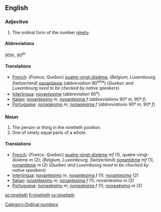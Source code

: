 ==English==

===Adjective===

# The ordinal form of the number [[ninety]].

====Abbreviations====
90th, 90<sup>th</sup>

====Translations====

*[[French]]: (''France, Quebec'') [[quatre-vingt-dixième]], (''Belgium, Luxembourg, Switzerland'') [[nonantième]] (''abbreviation'' 90<sup>ème</sup>)  (''Quebec and Luxembourg need to be checked by native speakers'')
*[[Interlingua]]: [[novantesime]] (''abbreviation'' 90<sup>e</sup>)
*[[Italian]]: [[novantesimo]] ''m'', [[novantesima]] ''f'' (''abbreviations'' 90º ''m'', 90ª ''f'')
*[[Portuguese]]: [[nonagésimo]] ''m'', [[nonagésima]] ''f'' (''abbreviations'' 90º ''m'', 90ª ''f'')

===Noun===

#The person or thing in the ninetieth position.
#One of ninety equal parts of a whole.

====Translations====

*[[French]]: (''France, Quebec'') [[quatre-vingt-dixième]] ''mf'' (1), quatre-vingt-dixième ''m'' (2); (''Belgium, Luxembourg, Switzerland'') [[nonantième]] ''mf'' (1),  [[nonantième]] ''m'' (2)  (''Quebec and Luxembourg need to be checked by native speakers'')
*[[Interlingua]]: [[novantesimo]] ''m'', [[novantesima]] ''f'' (1); [[novantesimo]] (2)
*[[Italian]]: [[novantesimo]] ''m'', [[novantesima]] ''f'' (1), novantesimo ''m'' (2)
*[[Portuguese]]: [[nonagésimo]] ''m'', [[nonagésima]] ''f'' (1); [[nonagésimo]] ''m'' (2)

[[Category:Ordinal numbers]]

[[pt:ninetieth]]
[[fi:ninetieth]]
[[sv:ninetieth]]